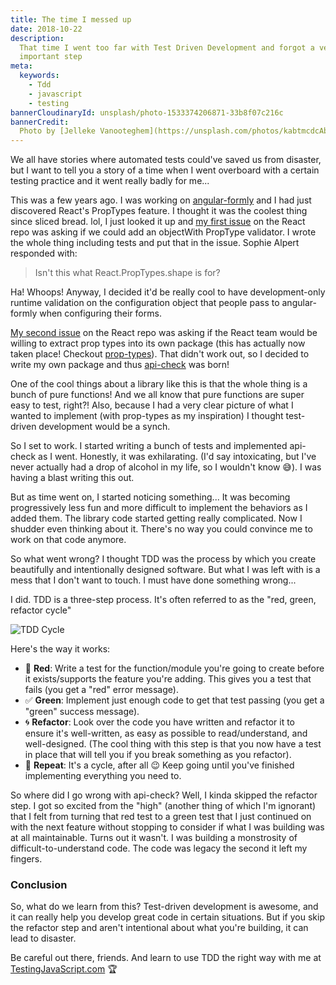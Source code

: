 ```yaml
---
title: The time I messed up
date: 2018-10-22
description:
  That time I went too far with Test Driven Development and forgot a very
  important step
meta:
  keywords:
    - Tdd
    - javascript
    - testing
bannerCloudinaryId: unsplash/photo-1533374206871-33b8f07c216c
bannerCredit:
  Photo by [Jelleke Vanooteghem](https://unsplash.com/photos/kabtmcdcAbk)
---
```


We all have stories where automated tests could've saved us from disaster, but I
want to tell you a story of a time when I went overboard with a certain testing
practice and it went really badly for me...

This was a few years ago. I was working on
[angular-formly](https://github.com/formly-js/angular-formly) and I had just
discovered React's PropTypes feature. I thought it was the coolest thing since
sliced bread. lol, I just looked it up and
[my first issue](https://github.com/facebook/react/issues/2206) on the React
repo was asking if we could add an objectWith PropType validator. I wrote the
whole thing including tests and put that in the issue. Sophie Alpert responded
with:

> Isn't this what React.PropTypes.shape is for?

Ha! Whoops! Anyway, I decided it'd be really cool to have development-only
runtime validation on the configuration object that people pass to
angular-formly when configuring their forms.

[My second issue](https://github.com/facebook/react/issues/3079) on the React
repo was asking if the React team would be willing to extract prop types into
its own package (this has actually now taken place! Checkout
[prop-types](http://npm.im/prop-types)). That didn't work out, so I decided to
write my own package and thus
[api-check](https://github.com/kentcdodds/api-check) was born!

One of the cool things about a library like this is that the whole thing is a
bunch of pure functions! And we all know that pure functions are super easy to
test, right?! Also, because I had a very clear picture of what I wanted to
implement (with prop-types as my inspiration) I thought test-driven development
would be a synch.

So I set to work. I started writing a bunch of tests and implemented api-check
as I went. Honestly, it was exhilarating. (I'd say intoxicating, but I've never
actually had a drop of alcohol in my life, so I wouldn't know 😅). I was having
a blast writing this out.

But as time went on, I started noticing something... It was becoming
progressively less fun and more difficult to implement the behaviors as I added
them. The library code started getting really complicated. Now I shudder even
thinking about it. There's no way you could convince me to work on that code
anymore.

So what went wrong? I thought TDD was the process by which you create
beautifully and intentionally designed software. But what I was left with is a
mess that I don't want to touch. I must have done something wrong...

I did. TDD is a three-step process. It's often referred to as the "red, green,
refactor cycle"

![TDD Cycle](https://res.cloudinary.com/kentcdodds-com/image/upload/v1625033435/kentcdodds.com/content/blog/the-time-i-messed-up/0.jpg)

Here's the way it works:

- 🚨 **Red**: Write a test for the function/module you're going to create before
  it exists/supports the feature you're adding. This gives you a test that fails
  (you get a "red" error message).
- ✅ **Green**: Implement just enough code to get that test passing (you get a
  "green" success message).
- 🌀 **Refactor**: Look over the code you have written and refactor it to ensure
  it's well-written, as easy as possible to read/understand, and well-designed.
  (The cool thing with this step is that you now have a test in place that will
  tell you if you break something as you refactor).
- 🔁 **Repeat**: It's a cycle, after all 😉 Keep going until you've finished
  implementing everything you need to.

So where did I go wrong with api-check? Well, I kinda skipped the refactor step.
I got so excited from the "high" (another thing of which I'm ignorant) that I
felt from turning that red test to a green test that I just continued on with
the next feature without stopping to consider if what I was building was at all
maintainable. Turns out it wasn't. I was building a monstrosity of
difficult-to-understand code. The code was legacy the second it left my fingers.

### Conclusion

So, what do we learn from this? Test-driven development is awesome, and it can
really help you develop great code in certain situations. But if you skip the
refactor step and aren't intentional about what you're building, it can lead to
disaster.

Be careful out there, friends. And learn to use TDD the right way with me at
[TestingJavaScript.com](https://testingjavascript.com/?utm_source=kcd-list&utm_medium=email&utm_campaign=early-bird)
🏆
